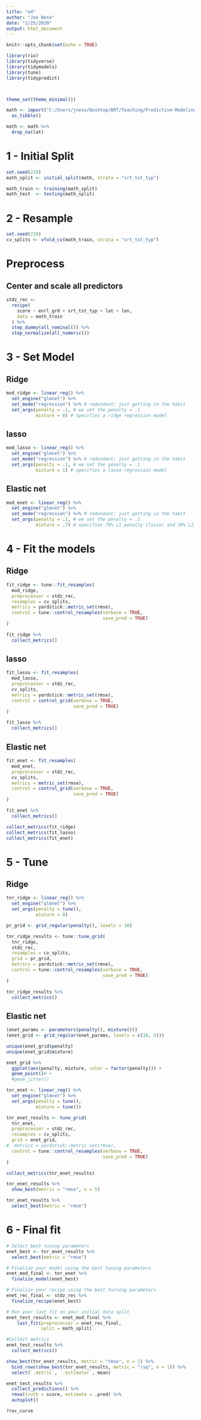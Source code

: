```yaml
---
title: "w4"
author: "Joe Nese"
date: "2/25/2020"
output: html_document
---
```


```r
knitr::opts_chunk$set(echo = TRUE)

library(rio)
library(tidyverse)
library(tidymodels)
library(tune)
library(tidypredict)



theme_set(theme_minimal())
```

```r
math <- import("C:/Users/jnese/Desktop/BRT/Teaching/Predictive-Modeling/c4-ml-2020/c4-ml-2020/data/state-test-simulated.csv") %>% 
  as_tibble()

math <- math %>% 
  drop_na(lat)
```

# 1 - Initial Split

```r
set.seed(210)
math_split <- initial_split(math, strata = "srt_tst_typ") 

math_train <- training(math_split)
math_test  <- testing(math_split)
```

# 2 - Resample

```r
set.seed(210)
cv_splits <- vfold_cv(math_train, strata = "srt_tst_typ")
```

#  Preprocess
## Center and scale all predictors

```r
stdz_rec <- 
  recipe(
    score ~ enrl_grd + srt_tst_typ + lat + lon, 
    data = math_train
  ) %>%
  step_dummy(all_nominal()) %>%
  step_normalize(all_numeric()) 
```

# 3 - Set Model
## Ridge
```r

mod_ridge <- linear_reg() %>%
  set_engine("glmnet") %>% 
  set_mode("regression") %>% # redundant; just getting in the habit
  set_args(penalty = .1, # we set the penalty = .1 
           mixture = 0) # specifies a ridge regression model
```

## lasso
```r

mod_lasso <- linear_reg() %>%
  set_engine("glmnet") %>% 
  set_mode("regression") %>% # redundant; just getting in the habit
  set_args(penalty = .1, # we set the penalty = .1 
           mixture = 1) # specifies a lasso regression model
```

## Elastic net
```r

mod_enet <- linear_reg() %>%
  set_engine("glmnet") %>% 
  set_mode("regression") %>% # redundant; just getting in the habit
  set_args(penalty = .1, # we set the penalty = .1
           mixture = .7) # specifies 70% L1 penalty (lasso) and 30% L2 penalty (ridge)
```

# 4 - Fit the models
## Ridge
```r

fit_ridge <- tune::fit_resamples(
  mod_ridge,
  preprocessor = stdz_rec,
  resamples = cv_splits,
  metrics = yardstick::metric_set(rmse),
  control = tune::control_resamples(verbose = TRUE,
                                    save_pred = TRUE)
)

fit_ridge %>% 
  collect_metrics()

```

## lasso
```r
fit_lasso <- fit_resamples(
  mod_lasso,
  preprocessor = stdz_rec,
  cv_splits,
  metrics = yardstick::metric_set(rmse),
  control = control_grid(verbose = TRUE,
                         save_pred = TRUE)
)

fit_lasso %>% 
  collect_metrics()

```

## Elastic net
```r
fit_enet <- fit_resamples(
  mod_enet,
  preprocessor = stdz_rec,
  cv_splits,
  metrics = metric_set(rmse),
  control = control_grid(verbose = TRUE,
                         save_pred = TRUE)
)

fit_enet %>% 
  collect_metrics()

```

```r
collect_metrics(fit_ridge)
collect_metrics(fit_lasso)
collect_metrics(fit_enet)
```

# 5 - Tune
## Ridge
```r
tnr_ridge <- linear_reg() %>%
  set_engine("glmnet") %>% 
  set_args(penalty = tune(), 
           mixture = 0)

pr_grid <- grid_regular(penalty(), levels = 10)
```

```r

tnr_ridge_results <- tune::tune_grid(
  tnr_ridge,
  stdz_rec,
  resamples = cv_splits,
  grid = pr_grid,
  metrics = yardstick::metric_set(rmse),
  control = tune::control_resamples(verbose = TRUE,
                                    save_pred = TRUE)
)

tnr_ridge_results %>% 
  collect_metrics()

```

## Elastic net

```r

(enet_params <- parameters(penalty(), mixture()))
(enet_grid <- grid_regular(enet_params, levels = c(10, 5)))

unique(enet_grid$penalty)
unique(enet_grid$mixture)

enet_grid %>% 
  ggplot(aes(penalty, mixture, color = factor(penalty))) +
  geom_point()# + 
  #geom_jitter()
```

```r

tnr_enet <- linear_reg() %>%
  set_engine("glmnet") %>% 
  set_args(penalty = tune(), 
           mixture = tune())

tnr_enet_results <- tune_grid(
  tnr_enet,
  preprocessor = stdz_rec,
  resamples = cv_splits,
  grid = enet_grid,
#  metrics = yardstick::metric_set(rmse),
  control = tune::control_resamples(verbose = TRUE,
                                    save_pred = TRUE)
)

collect_metrics(tnr_enet_results)

tnr_enet_results %>%
  show_best(metric = "rmse", n = 5)

tnr_enet_results %>%
  select_best(metric = "rmse")

```

# 6 - Final fit
```r
# Select best tuning parameters
enet_best <- tnr_enet_results %>%
  select_best(metric = "rmse")

# Finalize your model using the best tuning parameters
enet_mod_final <- tnr_enet %>%
  finalize_model(enet_best) 

# Finalize your recipe using the best turning parameters
enet_rec_final <- stdz_rec %>% 
  finalize_recipe(enet_best)

# Run your last fit on your initial data split
enet_test_results <- enet_mod_final %>% 
    last_fit(preprocessor = enet_rec_final,
             split = math_split)

#Collect metrics
enet_test_results %>% 
  collect_metrics()


```

```r
show_best(tnr_enet_results, metric = "rmse", n = 1) %>% 
  bind_rows(show_best(tnr_enet_results, metric = "rsq", n = 1)) %>% 
  select(`.metric`, `.estimator`, mean)
```

```r
enet_test_results %>% 
  collect_predictions() %>% 
  rmse(truth = score, estimate = .pred) %>% 
  autoplot()

?roc_curve
```

